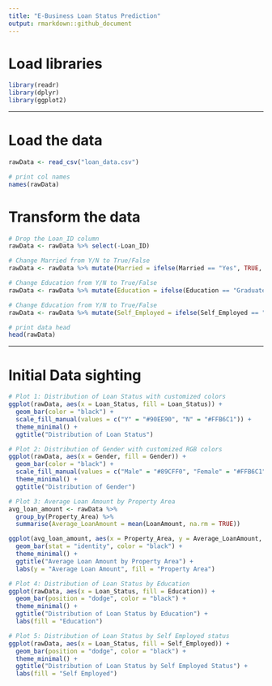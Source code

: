 ```yaml
---
title: "E-Business Loan Status Prediction"
output: rmarkdown::github_document
---
```


# Load libraries

```r
library(readr)
library(dplyr)
library(ggplot2)
```

------------------------------------------------------------------------

# Load the data

```r
rawData <- read_csv("loan_data.csv")

# print col names
names(rawData)
```
# Transform the data

```r
# Drop the Loan_ID column
rawData <- rawData %>% select(-Loan_ID)

# Change Married from Y/N to True/False
rawData <- rawData %>% mutate(Married = ifelse(Married == "Yes", TRUE, FALSE))

# Change Education from Y/N to True/False
rawData <- rawData %>% mutate(Education = ifelse(Education == "Graduate", TRUE, FALSE))

# Change Education from Y/N to True/False
rawData <- rawData %>% mutate(Self_Employed = ifelse(Self_Employed == "Yes", TRUE, FALSE))

# print data head
head(rawData)
```

------------------------------------------------------------------------

# Initial Data sighting

```r
# Plot 1: Distribution of Loan Status with customized colors
ggplot(rawData, aes(x = Loan_Status, fill = Loan_Status)) +
  geom_bar(color = "black") +
  scale_fill_manual(values = c("Y" = "#90EE90", "N" = "#FFB6C1")) +
  theme_minimal() +
  ggtitle("Distribution of Loan Status")
```
```r
# Plot 2: Distribution of Gender with customized RGB colors
ggplot(rawData, aes(x = Gender, fill = Gender)) +
  geom_bar(color = "black") +
  scale_fill_manual(values = c("Male" = "#89CFF0", "Female" = "#FFB6C1")) +
  theme_minimal() +
  ggtitle("Distribution of Gender")
```

```r
# Plot 3: Average Loan Amount by Property Area
avg_loan_amount <- rawData %>%
  group_by(Property_Area) %>%
  summarise(Average_LoanAmount = mean(LoanAmount, na.rm = TRUE))

ggplot(avg_loan_amount, aes(x = Property_Area, y = Average_LoanAmount, fill = Property_Area)) +
  geom_bar(stat = "identity", color = "black") +
  theme_minimal() +
  ggtitle("Average Loan Amount by Property Area") +
  labs(y = "Average Loan Amount", fill = "Property Area")
```

```r
# Plot 4: Distribution of Loan Status by Education
ggplot(rawData, aes(x = Loan_Status, fill = Education)) +
  geom_bar(position = "dodge", color = "black") +
  theme_minimal() +
  ggtitle("Distribution of Loan Status by Education") +
  labs(fill = "Education")
```

```r
# Plot 5: Distribution of Loan Status by Self Employed status
ggplot(rawData, aes(x = Loan_Status, fill = Self_Employed)) +
  geom_bar(position = "dodge", color = "black") +
  theme_minimal() +
  ggtitle("Distribution of Loan Status by Self Employed Status") +
  labs(fill = "Self Employed")
```
